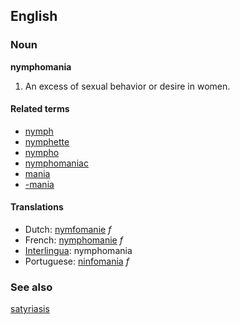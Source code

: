 ==English==

===Noun===
'''nymphomania'''

# An excess of sexual behavior or desire in women.

====Related terms====
*[[nymph]]
*[[nymphette]]
*[[nympho]]
*[[nymphomaniac]]
*[[mania]]
*[[-mania]]

====Translations====
*Dutch: [[nymfomanie]] ''f''
*French: [[nymphomanie]] ''f''
*[[Interlingua]]: nymphomania
*Portuguese: [[ninfomania]] ''f''


===See also===
[[satyriasis]]